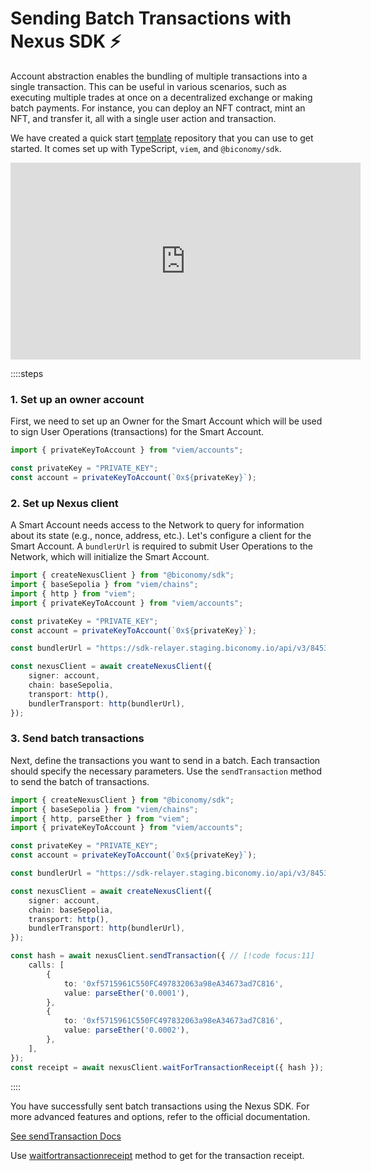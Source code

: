 # Sending Batch Transactions with Nexus SDK ⚡️

Account abstraction enables the bundling of multiple transactions into a single transaction. This can be useful in various scenarios, such as executing multiple trades at once on a decentralized exchange or making batch payments. For instance, you can deploy an NFT contract, mint an NFT, and transfer it, all with a single user action and transaction.

We have created a quick start [template](https://github.com/bcnmy/examples/tree/main/quickstart) repository that you can use to get started. It comes set up with TypeScript, `viem`, and `@biconomy/sdk`.

<iframe 
    width="560" 
    height="315" 
    src="https://www.youtube.com/embed/zWV2S9yKlTA" 
    frameBorder="0" 
    allow="accelerometer; autoplay; clipboard-write; encrypted-media; gyroscope; picture-in-picture" 
    allowFullScreen>
</iframe>


::::steps

### 1. Set up an owner account
First, we need to set up an Owner for the Smart Account which will be used to sign User Operations (transactions) for the Smart Account.

```typescript twoslash
import { privateKeyToAccount } from "viem/accounts";

const privateKey = "PRIVATE_KEY";
const account = privateKeyToAccount(`0x${privateKey}`);
```

### 2. Set up Nexus client

A Smart Account needs access to the Network to query for information about its state (e.g., nonce, address, etc.). Let's configure a client for the Smart Account. A `bundlerUrl` is required to submit User Operations to the Network, which will initialize the Smart Account.

```typescript twoslash
import { createNexusClient } from "@biconomy/sdk";
import { baseSepolia } from "viem/chains"; 
import { http } from "viem"; 
import { privateKeyToAccount } from "viem/accounts";

const privateKey = "PRIVATE_KEY";
const account = privateKeyToAccount(`0x${privateKey}`);

const bundlerUrl = "https://sdk-relayer.staging.biconomy.io/api/v3/84532/nJPK7B3ru.dd7f7861-190d-41bd-af80-6877f74b8f44"; // [!code focus:10]

const nexusClient = await createNexusClient({ 
    signer: account, 
    chain: baseSepolia, 
    transport: http(), 
    bundlerTransport: http(bundlerUrl), 
});
```

### 3. Send batch transactions

Next, define the transactions you want to send in a batch. Each transaction should specify the necessary parameters. Use the `sendTransaction` method to send the batch of transactions.

```typescript twoslash
import { createNexusClient } from "@biconomy/sdk";
import { baseSepolia } from "viem/chains"; 
import { http, parseEther } from "viem"; 
import { privateKeyToAccount } from "viem/accounts";

const privateKey = "PRIVATE_KEY";
const account = privateKeyToAccount(`0x${privateKey}`);

const bundlerUrl = "https://sdk-relayer.staging.biconomy.io/api/v3/84532/nJPK7B3ru.dd7f7861-190d-41bd-af80-6877f74b8f44"; 

const nexusClient = await createNexusClient({ 
    signer: account, 
    chain: baseSepolia, 
    transport: http(), 
    bundlerTransport: http(bundlerUrl), 
});

const hash = await nexusClient.sendTransaction({ // [!code focus:11]
    calls: [ 
        {
            to: '0xf5715961C550FC497832063a98eA34673ad7C816', 
            value: parseEther('0.0001'), 
        },
        {
            to: '0xf5715961C550FC497832063a98eA34673ad7C816',
            value: parseEther('0.0002'), 
        },
    ], 
}); 
const receipt = await nexusClient.waitForTransactionReceipt({ hash }); // [!code focus]
```
::::


You have successfully sent batch transactions using the Nexus SDK. For more advanced features and options, refer to the official documentation.

[See sendTransaction Docs](/nexus/nexus-client/methods#sendtransaction)

Use [waitfortransactionreceipt](https://viem.sh/docs/actions/public/waitForTransactionReceipt#waitfortransactionreceipt) method to get for the transaction receipt.

